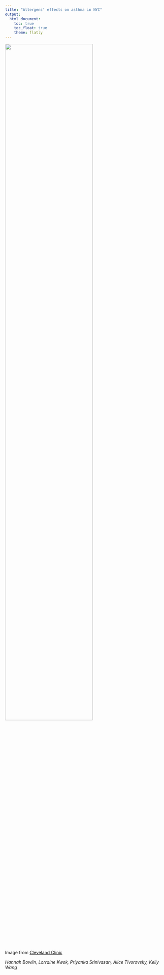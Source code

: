 ```yaml
---
title: "Allergens' effects on asthma in NYC"
output: 
  html_document:
    toc: true
    toc_float: true
    theme: flatly
---
```


<img align="center" img src="images/allergies.jpg" style="width:75%"/>  

Image from [Cleveland Clinic](https://health.clevelandclinic.org/3-reasons-why-your-indoor-allergies-are-worse-in-the-winter-and-how-to-fight-back/)

_Hannah Bowlin, Lorraine Kwok, Priyanka Srinivasan, Alice Tivorovsky, Kelly Wang_



